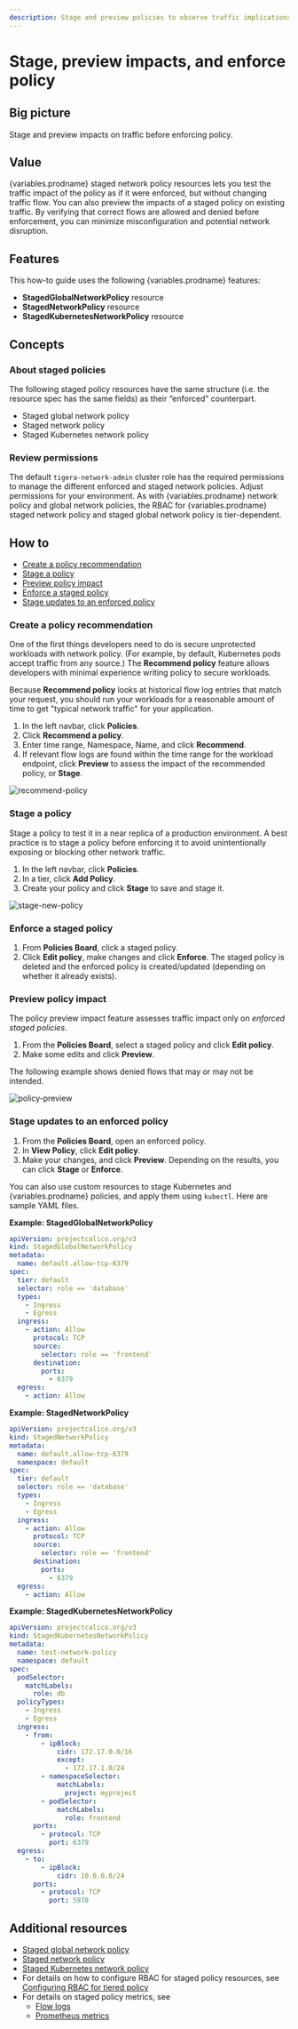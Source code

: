 ```yaml
---
description: Stage and preview policies to observe traffic implications before enforcing them.
---
```



# Stage, preview impacts, and enforce policy

## Big picture

Stage and preview impacts on traffic before enforcing policy.

## Value

{variables.prodname} staged network policy resources lets you test the traffic impact of the policy as if it were enforced, but without changing traffic flow. You can also preview the impacts of a staged policy on existing traffic. By verifying that correct flows are allowed and denied before enforcement, you can minimize misconfiguration and potential network disruption.

## Features

This how-to guide uses the following {variables.prodname} features:

- **StagedGlobalNetworkPolicy** resource
- **StagedNetworkPolicy** resource
- **StagedKubernetesNetworkPolicy** resource

## Concepts

### About staged policies

The following staged policy resources have the same structure (i.e. the resource spec has the same fields) as their “enforced” counterpart.

- Staged global network policy
- Staged network policy
- Staged Kubernetes network policy

### Review permissions

The default `tigera-network-admin` cluster role has the required permissions to manage the different enforced
and staged network policies. Adjust permissions for your environment. As with {variables.prodname} network policy and global network policies, the RBAC for {variables.prodname} staged network policy and staged global network policy is tier-dependent.

## How to

- [Create a policy recommendation](#create-a-policy-recommendation)
- [Stage a policy](#stage-a-policy)
- [Preview policy impact](#preview-policy-impact)
- [Enforce a staged policy](#enforce-a-staged-policy)
- [Stage updates to an enforced policy](#stage-updates-to-an-enforced-policy)

### Create a policy recommendation

One of the first things developers need to do is secure unprotected workloads with network policy. (For example, by default, Kubernetes pods accept traffic from any source.) The **Recommend policy** feature allows developers with minimal experience writing policy to secure workloads.

Because **Recommend policy** looks at historical flow log entries that match your request, you should run your workloads for a reasonable amount of time to get "typical network traffic" for your application.

1. In the left navbar, click **Policies**.
1. Click **Recommend a policy**.
1. Enter time range, Namespace, Name, and click **Recommend**.
1. If relevant flow logs are found within the time range for the workload endpoint, click **Preview** to assess the impact of the recommended policy, or **Stage**.

![recommend-policy](/img/calico-enterprise/recommend-policy.png)

### Stage a policy

Stage a policy to test it in a near replica of a production environment. A best practice is to stage a policy before enforcing it to avoid unintentionally exposing or blocking other network traffic.

1. In the left navbar, click **Policies**.
1. In a tier, click **Add Policy**.
1. Create your policy and click **Stage** to save and stage it.

![stage-new-policy](/img/calico-enterprise/stage-new-policy.png)

### Enforce a staged policy

1. From **Policies Board**, click a staged policy.
1. Click **Edit policy**, make changes and click **Enforce**. The staged policy is deleted and the enforced policy is created/updated (depending on whether it already exists).

### Preview policy impact

The policy preview impact feature assesses traffic impact only on _enforced staged policies_.

1. From the **Policies Board**, select a staged policy and click **Edit policy**.
1. Make some edits and click **Preview**.

The following example shows denied flows that may or may not be intended.

![policy-preview](/img/calico-enterprise/policy-preview.png)

### Stage updates to an enforced policy

1. From the **Policies Board**, open an enforced policy.
1. In **View Policy**, click **Edit policy**.
1. Make your changes, and click **Preview**. Depending on the results, you can click **Stage** or **Enforce**.

You can also use custom resources to stage Kubernetes and {variables.prodname} policies, and apply them using `kubectl`. Here are sample YAML files.

**Example: StagedGlobalNetworkPolicy**

```yaml
apiVersion: projectcalico.org/v3
kind: StagedGlobalNetworkPolicy
metadata:
  name: default.allow-tcp-6379
spec:
  tier: default
  selector: role == 'database'
  types:
    - Ingress
    - Egress
  ingress:
    - action: Allow
      protocol: TCP
      source:
        selector: role == 'frontend'
      destination:
        ports:
          - 6379
  egress:
    - action: Allow
```

**Example: StagedNetworkPolicy**

```yaml
apiVersion: projectcalico.org/v3
kind: StagedNetworkPolicy
metadata:
  name: default.allow-tcp-6379
  namespace: default
spec:
  tier: default
  selector: role == 'database'
  types:
    - Ingress
    - Egress
  ingress:
    - action: Allow
      protocol: TCP
      source:
        selector: role == 'frontend'
      destination:
        ports:
          - 6379
  egress:
    - action: Allow
```

**Example: StagedKubernetesNetworkPolicy**

```yaml
apiVersion: projectcalico.org/v3
kind: StagedKubernetesNetworkPolicy
metadata:
  name: test-network-policy
  namespace: default
spec:
  podSelector:
    matchLabels:
      role: db
  policyTypes:
    - Ingress
    - Egress
  ingress:
    - from:
        - ipBlock:
            cidr: 172.17.0.0/16
            except:
              - 172.17.1.0/24
        - namespaceSelector:
            matchLabels:
              project: myproject
        - podSelector:
            matchLabels:
              role: frontend
      ports:
        - protocol: TCP
          port: 6379
  egress:
    - to:
        - ipBlock:
            cidr: 10.0.0.0/24
      ports:
        - protocol: TCP
          port: 5978
```

## Additional resources

- [Staged global network policy](../reference/resources/stagedglobalnetworkpolicy.mdx)
- [Staged network policy](../reference/resources/stagednetworkpolicy.mdx)
- [Staged Kubernetes network policy](../reference/resources/stagedkubernetesnetworkpolicy.mdx)
- For details on how to configure RBAC for staged policy resources, see [Configuring RBAC for tiered policy](policy-tiers/rbac-tiered-policies.mdx)
- For details on staged policy metrics, see
  - [Flow logs](../visibility/elastic/flow/datatypes.mdx)
  - [Prometheus metrics](../operations/monitor/metrics/index.mdx#content-main)
